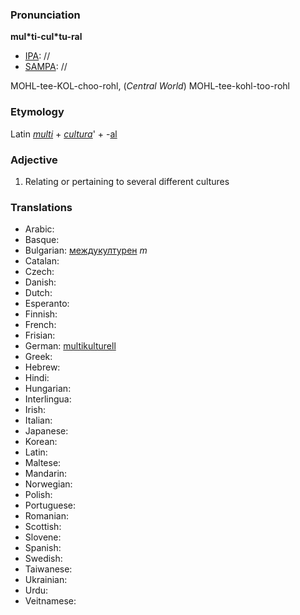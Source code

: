 ===Pronunciation===

'''mul*ti-cul*tu-ral'''
*[[IPA]]: //
*[[SAMPA]]: //
MOHL-tee-KOL-choo-rohl, (''Central World'') MOHL-tee-kohl-too-rohl
===Etymology===

Latin ''[[multi]]'' + ''[[cultura]]''' + -[[al]]
===Adjective===

# Relating or pertaining to several different cultures

===Translations===

*Arabic:
*Basque:
*Bulgarian: [[междукултурен]] ''m''
*Catalan:
*Czech:
*Danish:
*Dutch:
*Esperanto:
*Finnish:
*French:
*Frisian:
*German: [[multikulturell]]
*Greek:
*Hebrew:
*Hindi:
*Hungarian:
*Interlingua:
*Irish:
*Italian:
*Japanese:
*Korean:
*Latin:
*Maltese:
*Mandarin:
*Norwegian:
*Polish:
*Portuguese:
*Romanian:
*Scottish:
*Slovene:
*Spanish:
*Swedish:
*Taiwanese:
*Ukrainian:
*Urdu:
*Veitnamese: